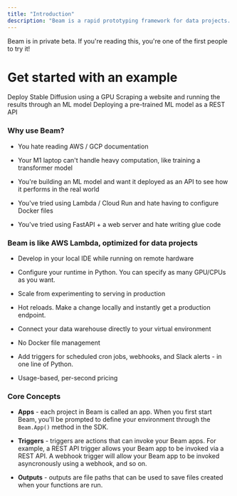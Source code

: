 ```yaml
---
title: "Introduction"
description: "Beam is a rapid prototyping framework for data projects. It's the fastest way to get your data projects running in the cloud."
---
```


<Warning>Beam is in private beta. If you're reading this, you're one of the first people to try it!</Warning>


# Get started with an example

<Card title="Stable Diffusion on GPU" icon="layer-group" href="beam/getting-started/stable-diffusion-gpu">
  Deploy Stable Diffusion using a GPU
</Card>

<Card title="Web Scraping" icon="ghost" href="beam/getting-started/running-a-web-scraper">
  Scraping a website and running the results through an ML model
</Card>

<Card title="Huggingface REST API" icon="bolt" href="beam/getting-started/deploying-an-ml-model">
  Deploying a pre-trained ML model as a REST API
</Card>

### Why use Beam?

- You hate reading AWS / GCP documentation

- Your M1 laptop can't handle heavy computation, like training a transformer model

- You're building an ML model and want it deployed as an API to see how it performs in the real world

- You've tried using Lambda / Cloud Run and hate having to configure Docker files

- You've tried using FastAPI + a web server and hate writing glue code

### Beam is like AWS Lambda, optimized for data projects

- Develop in your local IDE while running on remote hardware

- Configure your runtime in Python. You can specify as many GPU/CPUs as you want.

- Scale from experimenting to serving in production

- Hot reloads. Make a change locally and instantly get a production endpoint.

- Connect your data warehouse directly to your virtual environment

- No Docker file management

- Add triggers for scheduled cron jobs, webhooks, and Slack alerts - in one line of Python.

- Usage-based, per-second pricing

### Core Concepts

- **Apps** - each project in Beam is called an app. When you first start Beam, you'll be prompted to define your environment through the `Beam.App()` method in the SDK.

- **Triggers** - triggers are actions that can invoke your Beam apps. For example, a REST API trigger allows your Beam app to be invoked via a REST API. A webhook trigger will allow your Beam app to be invoked asyncronously using a webhook, and so on.

- **Outputs** - outputs are file paths that can be used to save files created when your functions are run. 
